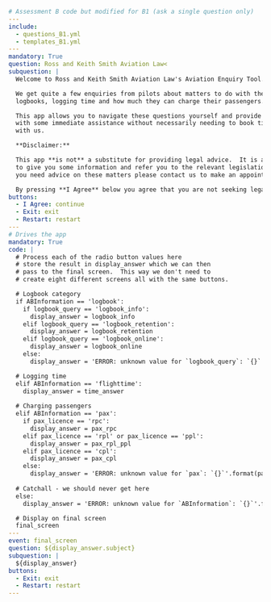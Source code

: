 ```yml
# Assessment B code but modified for B1 (ask a single question only)
---
include:
  - questions_B1.yml
  - templates_B1.yml
---
mandatory: True
question: Ross and Keith Smith Aviation Law<
subquestion: |
  Welcome to Ross and Keith Smith Aviation Law's Aviation Enquiry Tool.

  We get quite a few enquiries from pilots about matters to do with their
  logbooks, logging time and how much they can charge their passengers.

  This app allows you to navigate these questions yourself and provide you
  with some immediate assistance without necessarily needing to book time
  with us.

  **Disclaimer:**

  This app **is not** a substitute for providing legal advice.  It is a means
  to give you some information and refer you to the relevant legislation.  If
  you need advice on these matters please contact us to make an appointment.

  By pressing **I Agree** below you agree that you are not seeking legal advice.
buttons:
  - I Agree: continue
  - Exit: exit
  - Restart: restart
---
# Drives the app
mandatory: True
code: |
  # Process each of the radio button values here
  # store the result in display_answer which we can then
  # pass to the final screen.  This way we don't need to 
  # create eight different screens all with the same buttons.

  # Logbook category
  if ABInformation == 'logbook':
    if logbook_query == 'logbook_info':
      display_answer = logbook_info
    elif logbook_query == 'logbook_retention':
      display_answer = logbook_retention
    elif logbook_query == 'logbook_online':
      display_answer = logbook_online
    else:
      display_answer = 'ERROR: unknown value for `logbook_query`: `{}`'.format(logbook_query)

  # Logging time
  elif ABInformation == 'flighttime':
    display_answer = time_answer
  
  # Charging passengers
  elif ABInformation == 'pax':
    if pax_licence == 'rpc':
      display_answer = pax_rpc
    elif pax_licence == 'rpl' or pax_licence == 'ppl':
      display_answer = pax_rpl_ppl
    elif pax_licence == 'cpl':
      display_answer = pax_cpl
    else:
      display_answer = 'ERROR: unknown value for `pax`: `{}`'.format(pax)
  
  # Catchall - we should never get here
  else:
    display_answer = 'ERROR: unknown value for `ABInformation`: `{}`'.format(ABInformation)

  # Display on final screen
  final_screen
---
event: final_screen
question: ${display_answer.subject}
subquestion: |
  ${display_answer}
buttons:
  - Exit: exit
  - Restart: restart
---
```